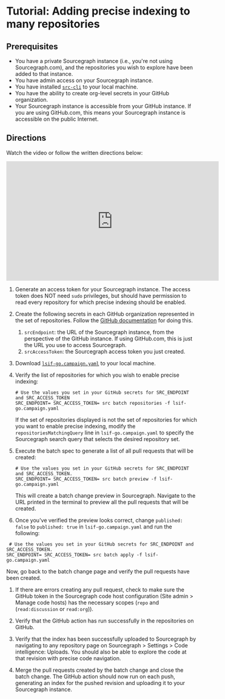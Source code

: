 # Tutorial: Adding precise indexing to many repositories

## Prerequisites

* You have a private Sourcegraph instance (i.e., you're not using
  Sourcegraph.com), and the repositories you wish to explore have been added to
  that instance.
* You have admin access on your Sourcegraph instance.
* You have installed [`src-cli`](https://github.com/sourcegraph/src-cli) to your local machine.
* You have the ability to create org-level secrets in your GitHub organization.
* Your Sourcegraph instance is accessible from your GitHub instance. If you are
  using GitHub.com, this means your Sourcegraph instance is accessible on the
  public Internet.

## Directions

Watch the video or follow the written directions below:

<iframe width="560" height="315" src="https://www.youtube.com/embed/tfk3nwvltAw" frameborder="0" allow="accelerometer; autoplay; clipboard-write; encrypted-media; gyroscope; picture-in-picture" allowfullscreen></iframe>

1. Generate an access token for your Sourcegraph instance. The access token does
   NOT need `sudo` privileges, but should have permission to read every
   repository for which precise indexing should be enabled.
  1. Create the following secrets in each GitHub organization represented in the
     set of repositories. Follow the [GitHub
     documentation](https://docs.github.com/en/free-pro-team@latest/actions/reference/encrypted-secrets#creating-encrypted-secrets-for-an-organization)
     for doing this.
     1. `srcEndpoint`: the URL of the Sourcegraph instance, from the perspective
        of the GitHub instance. If using GitHub.com, this is just the URL you use
        to access Sourcegraph.
     1. `srcAccessToken`: the Sourcegraph access token you just created.

1. Download
   [`lsif-go.campaign.yaml`](https://raw.githubusercontent.com/sourcegraph/snippets/main/lsif/lsif-go.campaign.yaml)
   to your local machine.

1. Verify the list of repositories for which you wish to enable precise indexing:
   ```
   # Use the values you set in your GitHub secrets for SRC_ENDPOINT and SRC_ACCESS_TOKEN
   SRC_ENDPOINT= SRC_ACCESS_TOKEN= src batch repositories -f lsif-go.campaign.yaml
   ```
   If the set of repositories displayed is not the set of repositories for which you want to enable precise indexing, modify the `repositoriesMatchingQuery` line in `lsif-go.campaign.yaml` to specify the Sourcegraph search query that selects the desired repository set.
1. Execute the batch spec to generate a list of all pull requests that will be created:
   ```
   # Use the values you set in your GitHub secrets for SRC_ENDPOINT and SRC_ACCESS_TOKEN.
   SRC_ENDPOINT= SRC_ACCESS_TOKEN= src batch preview -f lsif-go.campaign.yaml
   ```
   This will create a batch change preview in Sourcegraph. Navigate to the URL printed in the
     terminal to preview all the pull requests that will be created.

1. Once you've verified the preview looks correct, change `published: false` to `published: true` in `lsif-go.campaign.yaml` and run the following:
  ```
   # Use the values you set in your GitHub secrets for SRC_ENDPOINT and SRC_ACCESS_TOKEN.
  SRC_ENDPOINT= SRC_ACCESS_TOKEN= src batch apply -f lsif-go.campaign.yaml
  ```
  Now, go back to the batch change page and verify the pull requests have been
  created.
  1. If there are errors creating any pull request, check to make sure the GitHub token in the
     Sourcegraph code host configuration (Site admin > Manage code hosts) has the
     necessary scopes (`repo` and (`read:discussion` or `read:org`)).
  1. Verify that the GitHub action has run successfully in the repositories on GitHub.
  1. Verify that the index has been successfully uploaded to Sourcegraph by
     navigating to any repository page on Sourcegraph > Settings > Code
     intelligence: Uploads. You should also be able to explore the code at that
     revision with precise code navigation.

1. Merge the pull requests created by the batch change and close the batch
   change. The GitHub action should now run on each push, generating an index for the
   pushed revision and uploading it to your Sourcegraph instance.
